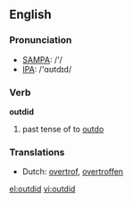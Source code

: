 ==English==

===Pronunciation===
*[[w:SAMPA|SAMPA]]: /'/
*[[w:IPA|IPA]]: /'ɑʊtdɪd/

===Verb===
'''outdid'''

# past tense of to [[outdo]]

===Translations===
*Dutch: [[overtrof]], [[overtroffen]]

[[el:outdid]]
[[vi:outdid]]